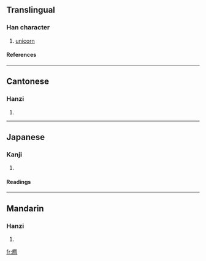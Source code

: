 ==Translingual==
===Han character===
{{Han char|rn=53|rad=广|as=10|sn=13|four=0022<sub>7</sub>|canj=戈X火 (IXF)}}
# [[unicorn]]
====References====
{{Han ref|kx=0349.201|dkj=09433|hdz=20896.020|uh=5ECC|ud=24268|bh=DD5E|bd=56670}}
----
==Cantonese==
===Hanzi===
{{yue-hanzi|jyut=|y=jai6, ji6}}
# {{defn|Cantonese}}
----
==Japanese==
===Kanji===
{{ja-kanji|grade=|rs=广10}}
# {{defn|Japanese}} 
====Readings====
{{ja-readings|on=[[ち]] (chi)|kun=}}
----
==Mandarin==
===Hanzi===
{{cmn-hanzi|pin=[[jiàn]] ([[jian4]])|wg=chien<sup>4</sup>}}
# {{defn|Mandarin}}

[[fr:廌]]